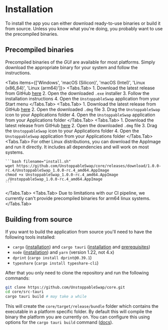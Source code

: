 
# Installation

To install the app you can either download ready-to-use binaries or build it from source.
Unless you know what you're doing, you probably want to use the precompiled binaries.

## Precompiled binaries

Precompiled binaries of the _GUI_ are available for most platforms. Simply download the appropriate binary for your system and follow the instructions.

<Tabs items={['Windows', 'macOS (Silicon)', 'macOS (Intel)', 'Linux (x86_64)', 'Linux (arm64)']}>
  <Tabs.Tab>
    1. Download the latest release from GitHub [here](https://github.com/UnstoppableSwap/core/releases/download/1.0.0-rc.4/UnstoppableSwap_1.0.0-rc.4_x64-setup.exe)
    2. Open the downloaded `.exe` installer
    3. Follow the installation instructions
    4. Open the `UnstoppableSwap` application from your Start menu
  </Tabs.Tab>
  <Tabs.Tab>
    1. Download the latest release from GitHub [here](https://github.com/UnstoppableSwap/core/releases/download/1.0.0-rc.4/UnstoppableSwap_1.0.0-rc.4_aarch64.dmg)
    2. Open the downloaded `.dmg` file
    3. Drag the `UnstoppableSwap` icon to your Applications folder
    4. Open the `UnstoppableSwap` application from your Applications folder
  </Tabs.Tab>
  <Tabs.Tab>
    1. Download the latest release from GitHub [here](https://github.com/UnstoppableSwap/core/releases/download/1.0.0-rc.4/UnstoppableSwap_1.0.0-rc.4_x64.dmg)
    2. Open the downloaded `.dmg` file
    3. Drag the `UnstoppableSwap` icon to your Applications folder
    4. Open the `UnstoppableSwap` application from your Applications folder
  </Tabs.Tab>
  <Tabs.Tab>
    For other Linux distributions, you can download the AppImage and run it directly. It includes all dependencies and will work on most systems.

    ```bash filename="install.sh"
    wget https://github.com/UnstoppableSwap/core/releases/download/1.0.0-rc.4/UnstoppableSwap_1.0.0-rc.4_amd64.AppImage
    chmod +x UnstoppableSwap_1.0.0-rc.4_amd64.AppImage
    ./UnstoppableSwap_1.0.0-rc.4_amd64.AppImage
    ```
  </Tabs.Tab>
  <Tabs.Tab>
    Due to limitations with our CI pipeline, we currently can't provide precompiled binaries for arm64 linux systems.
  </Tabs.Tab>
</Tabs>

## Building from source

If you want to build the application from source you'll need to have the following tools installed:

- `cargo` ([installation](https://www.rust-lang.org/tools/install)) and `cargo tauri` ([installation](https://v2.tauri.app/reference/cli/) and [prerequisites](https://v2.tauri.app/start/prerequisites/))
- `node` ([installation](https://nodejs.org/en/download/)) and `yarn` (version 1.22, not 4.x)
- `dprint` (`cargo install dprint@0.39.1`)
- `typeshare` (`cargo install typeshare-cli`)

After that you only need to clone the repository and run the following commands:

```bash
git clone https://github.com/UnstoppableSwap/core.git
cd core/src-tauri
cargo tauri build # may take a while
```

This will create the `core/target/release/bundle` folder which contains the executable in a platform specific folder.
By default this will compile the binary the platform you are currently on.
You can configure this using options for the `cargo tauri build` command ([docs](https://v2.tauri.app/reference/cli/#build)).
